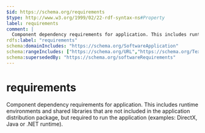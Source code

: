```yaml
---
$id: https://schema.org/requirements
$type: http://www.w3.org/1999/02/22-rdf-syntax-ns#Property
label: requirements
comment: |
  Component dependency requirements for application. This includes runtime environments and shared libraries that are not included in the application distribution package, but required to run the application (examples: DirectX, Java or .NET runtime).
rdfs:label: "requirements"
schema:domainIncludes: "https://schema.org/SoftwareApplication"
schema:rangeIncludes: ["https://schema.org/URL","https://schema.org/Text"]
schema:supersededBy: "https://schema.org/softwareRequirements"
---
```


# requirements

Component dependency requirements for application. This includes runtime environments and shared libraries that are not included in the application distribution package, but required to run the application (examples: DirectX, Java or .NET runtime).


